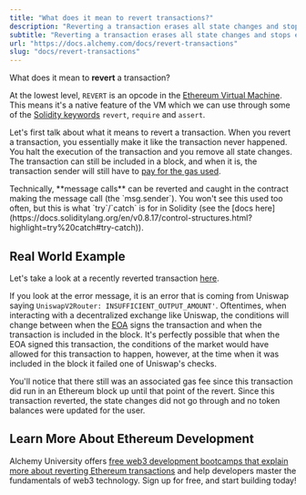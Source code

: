 ```yaml
---
title: "What does it mean to revert transactions?"
description: "Reverting a transaction erases all state changes and stops execution, but the sender still pays for gas and it can be included in a block."
subtitle: "Reverting a transaction erases all state changes and stops execution, but the sender still pays for gas and it can be included in a block."
url: "https://docs.alchemy.com/docs/revert-transactions"
slug: "docs/revert-transactions"
---
```


What does it mean to **revert** a transaction?

At the lowest level, `REVERT` is an opcode in the [Ethereum Virtual Machine](/docs/what-is-ethereum). This means it's a native feature of the VM which we can use through some of the [Solidity keywords](/docs/how-does-solidity-work) `revert`, `require` and `assert`.

Let's first talk about what it means to revert a transaction. When you revert a transaction, you essentially make it like the transaction never happened. You halt the execution of the transaction and you remove all state changes. The transaction can still be included in a block, and when it is, the transaction sender will still have to [pay for the gas used](/docs/ethereum-gas).

<Info>
  Technically, **message calls** can be reverted and caught in the contract making the message call (the `msg.sender`). You won't see this used too often, but this is what `try`/`catch` is for in Solidity (see the [docs here](https://docs.soliditylang.org/en/v0.8.17/control-structures.html?highlight=try%20catch#try-catch)).
</Info>

## Real World Example

Let's take a look at a recently reverted transaction [here](https://etherscan.io/tx/0x6def53bf56c2eb9dc08c6b87eeaadf90c46c0f4a57aab5ce9ca1481e7ff690d5).

If you look at the error message, it is an error that is coming from Uniswap saying `UniswapV2Router: INSUFFICIENT_OUTPUT_AMOUNT'`. Oftentimes, when interacting with a decentralized exchange like Uniswap, the conditions will change between when the [EOA](/docs/ethereum-accounts) signs the transaction and when the transaction is included in the block. It's perfectly possible that when the EOA signed this transaction, the conditions of the market would have allowed for this transaction to happen, however, at the time when it was included in the block it failed one of Uniswap's checks.

You'll notice that there still was an associated gas fee since this transaction did run in an Ethereum block up until that point of the revert. Since this transaction reverted, the state changes did not go through and no token balances were updated for the user.

## Learn More About Ethereum Development

Alchemy University offers [free web3 development bootcamps that explain more about reverting Ethereum transactions](https://university.alchemy.com/ethereum) and help developers master the fundamentals of web3 technology. Sign up for free, and start building today!
